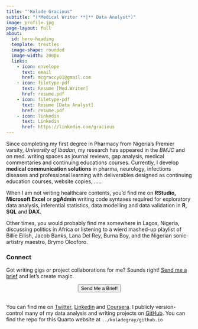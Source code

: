 ---
title: "'Kolade Gracious"
subtitle: "(*Medical Writer **|** Data Analyst*)"
image: profile.jpg
page-layout: full
about:
  id: hero-heading
  template: trestles
  image-shape: rounded
  image-width: 200px
  links: 
    - icon: envelope
      text: email
      href: mcgraccy01@gmail.com
    - icon: filetype-pdf
      text: Resume [Med.Writer]
      href: resume.pdf
    - icon: filetype-pdf
      text: Resume [Data Analyst]
      href: resume.pdf
    - icon: linkedin
      text: Linkedin
      href: https://linkedin.com/gracious
---

::: {#hero-heading}
Since completing my first degree in Pharmacy from Nigeria's Premier varsity, *University of Ibadan*, my research has appeared in the *BMJC* and on med. writing spaces as journal reviews, gap analysis, medical commentaries and continuing educations courses. Currently, I develop **medical communication solutions** in pharma, neurology, infections diseases and professional learning with deliverables designed as continuing education courses, website copies, .....

When I am not writing healthcare contents, you'd find me on **RStudio,** **Microsoft Excel** or **pgAdmin** writing code syntaxes required for exploratory data analysis, inferential statistics, data modelling and data validation in **R**, **SQL** and **DAX**.

Other times, you would probably find me somewhere in Lagos, Nigeria, discussing politics in Africa or listening to a wierd mashed-up playlist of Billie Eilish, Jacob Banks, Lana Del Rey, Burna Boy, and the Nigerian sonic-artistry maestro, Brymo Olooforo.

### Connect

Got writing gigs or project collaborations for me? Sounds right! [Send me a brief](mcgraccy01@gmail.com) and let's create magic.

```{=html}
<div style="display: flex; justify-content: center;">
  <a href="mcgraccy01@gmail.com">
    <button type="button" class="btn btn-success"> <i class="bi bi-rocket-takeoff-fill"></i></i> Send Me a Brief!</button>
  </a>
</div>
<br>
```
You can find me on [Twitter](https://twitter.com/DrealOtunba), [Linkedin](https://linkedin.com/gracious) and [Coursera](https://coure.com). I publicly version-control many of my data analysis and writing projects on [GitHub](https://github.com/koladegray). You can find the repo for this Quarto website at `../koladegray/github.io`
:::
